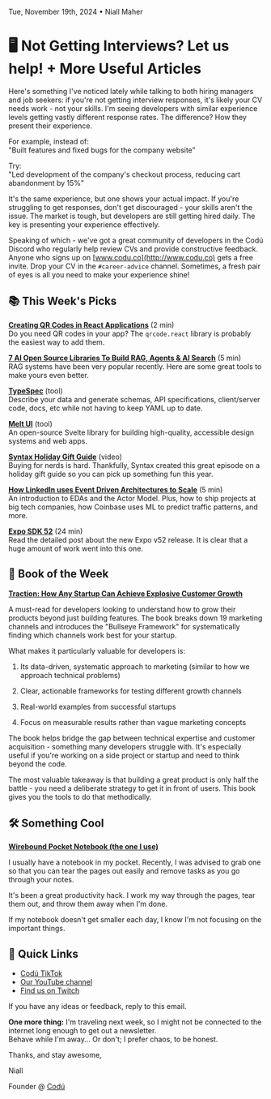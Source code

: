Tue, November 19th, 2024 • Niall Maher

# 🖥️ Not Getting Interviews? Let us help! + More Useful Articles

Here's something I've noticed lately while talking to both hiring managers and job seekers: if you're not getting interview responses, it's likely your CV needs work - not your skills. I'm seeing developers with similar experience levels getting vastly different response rates. The difference? How they present their experience.

For example, instead of:\
"Built features and fixed bugs for the company website"

Try:\
"Led development of the company's checkout process, reducing cart abandonment by 15%"

It's the same experience, but one shows your actual impact. If you're struggling to get responses, don't get discouraged - your skills aren't the issue. The market is tough, but developers are still getting hired daily. The key is presenting your experience effectively.

Speaking of which - we've got a great community of developers in the Codú Discord who regularly help review CVs and provide constructive feedback. Anyone who signs up on [www.codu.co](http://www.codu.co) gets a free invite. Drop your CV in the `#career-advice` channel. Sometimes, a fresh pair of eyes is all you need to make your experience shine!

## 📚 This Week's Picks

**[Creating QR Codes in React Applications](https://www.codu.co/articles/creating-qr-codes-in-react-applications-el9ri-tn)** (2 min)\
Do you need QR codes in your app? The `qrcode.react` library is probably the easiest way to add them.

**[7 AI Open Source Libraries To Build RAG, Agents & AI Search](https://dev.to/vectorpodcast/7-ai-open-source-libraries-to-build-rag-agents-ai-search-27bm)** (5 min)\
RAG systems have been very popular recently. Here are some great tools to make yours even better.

**[TypeSpec](https://typespec.io/)** (tool)\
Describe your data and generate schemas, API specifications, client/server code, docs, etc while not having to keep YAML up to date.

**[Melt UI](https://www.melt-ui.com/)** (tool)\
An open-source Svelte library for building high-quality, accessible design systems and web apps.

**[Syntax Holiday Gift Guide](https://www.youtube.com/watch?v=7uh2ChvlbQg)** (video)\
Buying for nerds is hard. Thankfully, Syntax created this great episode on a holiday gift guide so you can pick up something fun this year.

**[How LinkedIn uses Event Driven Architectures to Scale](https://blog.quastor.org/p/how-linkedin-uses-event-driven-architectures-to-scale)** (5 min)\
An introduction to EDAs and the Actor Model. Plus, how to ship projects at big tech companies, how Coinbase uses ML to predict traffic patterns, and more.

**[Expo SDK 52](https://expo.dev/changelog/2024/11-12-sdk-52)** (24 min)\
Read the detailed post about the new Expo v52 release. It is clear that a huge amount of work went into this one.

## 📖 Book of the Week

**[Traction: How Any Startup Can Achieve Explosive Customer Growth](https://amzn.to/40W9lPE)**

A must-read for developers looking to understand how to grow their products beyond just building features. The book breaks down 19 marketing channels and introduces the "Bullseye Framework" for systematically finding which channels work best for your startup.

What makes it particularly valuable for developers is:

1. Its data-driven, systematic approach to marketing (similar to how we approach technical problems)

2. Clear, actionable frameworks for testing different growth channels

3. Real-world examples from successful startups

4. Focus on measurable results rather than vague marketing concepts

The book helps bridge the gap between technical expertise and customer acquisition - something many developers struggle with. It's especially useful if you're working on a side project or startup and need to think beyond the code.

The most valuable takeaway is that building a great product is only half the battle - you need a deliberate strategy to get it in front of users. This book gives you the tools to do that methodically.

## 🛠️ Something Cool

**[Wirebound Pocket Notebook (the one I use)](https://amzn.to/4hYZLBq)**

I usually have a notebook in my pocket. Recently, I was advised to grab one so that you can tear the pages out easily and remove tasks as you go through your notes.

It's been a great productivity hack. I work my way through the pages, tear them out, and throw them away when I'm done.

If my notebook doesn't get smaller each day, I know I'm not focusing on the important things.

## 🔗 Quick Links

- [Codú TikTok](https://www.tiktok.com/@codu.co)
- [Our YouTube channel](https://www.youtube.com/@codu)
- [Find us on Twitch](https://www.twitch.tv/codudotco)

If you have any ideas or feedback, reply to this email.

**One more thing:** I'm traveling next week, so I might not be connected to the internet long enough to get out a newsletter.\
Behave while I'm away... Or don't; I prefer chaos, to be honest.

Thanks, and stay awesome,

Niall

Founder @ [Codú](https://www.codu.co/?ref=newsletter)
